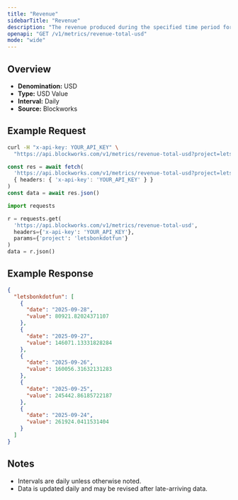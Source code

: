 ```yaml
---
title: "Revenue"
sidebarTitle: "Revenue"
description: "The revenue produced during the specified time period for given project."
openapi: "GET /v1/metrics/revenue-total-usd"
mode: "wide"
---
```


## Overview

- **Denomination:** USD
- **Type:** USD Value
- **Interval:** Daily
- **Source:** Blockworks

## Example Request

<CodeGroup>

```bash cURL
curl -H "x-api-key: YOUR_API_KEY" \
  "https://api.blockworks.com/v1/metrics/revenue-total-usd?project=letsbonkdotfun"
```

```typescript TypeScript
const res = await fetch(
  'https://api.blockworks.com/v1/metrics/revenue-total-usd?project=letsbonkdotfun',
  { headers: { 'x-api-key': 'YOUR_API_KEY' } }
)
const data = await res.json()
```

```python Python
import requests

r = requests.get(
  'https://api.blockworks.com/v1/metrics/revenue-total-usd',
  headers={'x-api-key': 'YOUR_API_KEY'},
  params={'project': 'letsbonkdotfun'}
)
data = r.json()
```

</CodeGroup>

## Example Response

```json
{
  "letsbonkdotfun": [
    {
      "date": "2025-09-28",
      "value": 80921.82024371107
    },
    {
      "date": "2025-09-27",
      "value": 146071.13331828284
    },
    {
      "date": "2025-09-26",
      "value": 160056.31632131283
    },
    {
      "date": "2025-09-25",
      "value": 245442.86185722187
    },
    {
      "date": "2025-09-24",
      "value": 261924.0411531404
    }
  ]
}
```

## Notes
- Intervals are daily unless otherwise noted.
- Data is updated daily and may be revised after late-arriving data.